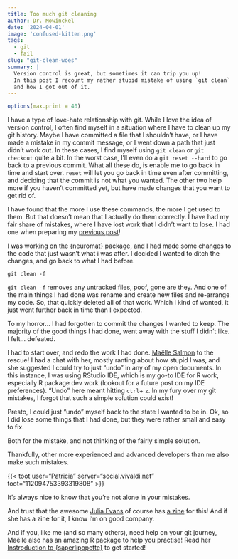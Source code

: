 ```yaml
---
title: Too much git cleaning
author: Dr. Mowinckel
date: '2024-04-01'
image: 'confused-kitten.png'
tags:
  - git
  - fail
slug: "git-clean-woes"
summary: |
  Version control is great, but sometimes it can trip you up!
  In this post I recount my rather stupid mistake of using `git clean` when I shouldn't have, 
  and how I got out of it.
---
```

  
```r
options(max.print = 40)
```

I have a type of love-hate relationship with git.
While I love the idea of version control, I often find myself in a situation where I have to clean up my git history.
Maybe I have committed a file that I shouldn't have, or I have made a mistake in my commit message, or I went down a path that just didn't work out.
In these cases, I find myself using `git clean` or `git checkout` quite a bit.
In the worst case, I'll even do a `git reset --hard` to go back to a previous commit.
What all these do, is enable me to go back in time and start over.
`reset` will let you go back in time even after committing, and deciding that the commit is not what you wanted.
The other two help more if you haven't committed yet, but have made changes that you want to get rid of.

I have found that the more I use these commands, the more I get used to them.
But that doesn't mean that I actually do them correctly. 
I have had my fair share of mistakes, where I have lost work that I didn't want to lose.
I had one when preparing my [previous post](/blog/2024/freesurfer-lmm-r/)!

I was working on the {neuromat} package, and I had made some changes to the code that just wasn't what i was after.
I decided I wanted to ditch the changes, and go back to what I had before.

`git clean -f`

`git clean -f` removes any untracked files, poof, gone are they. 
And one of the main things I had done was rename and create new files and re-arrange my code.
So, that quickly deleted all of that work. 
Which I kind of wanted, it just went further back in time than I expected.

To my horror... I had forgotten to commit the changes I wanted to keep.
The majority of the good things I had done, went away with the stuff I didn't like. 
I felt... defeated.

I had to start over, and redo the work I had done.
[Maëlle Salmon](https://masalmon.eu/) to the rescue!
I had a chat with her, mostly ranting about how stupid I was, and she suggested I could try to just "undo" in any of my open documents.
In this instance, I was using RStudio IDE, which is my go-to IDE for R work, especially R package dev work (lookout for a future post on my IDE preferences).
"Undo" here meant hitting `ctrl`+ `z`.
In my fury over my git mistakes, I forgot that such a simple solution could exist!

Presto, I could just "undo" myself back to the state I wanted to be in.
Ok, so I did lose some things that I had done, but they were rather small and easy to fix.

Both for the mistake, and not thinking of the fairly simple solution.

Thankfully, other more experienced and advanced developers than me also make such mistakes.

{{< toot user="Patricia" server="social.vivaldi.net" toot="112094753393319808" >}}

It's always nice to know that you're not alone in your mistakes.

And trust that the awesome [Julia Evans](https://fosstodon.org/@b0rk@jvns.ca) of course has [a zine](https://wizardzines.com/comics/losing-your-work/) for this!
And if she has a zine for it, I know I'm on good company.

And if you, like me (and so many others), need help on your git journey, Maëlle also has an amazing R package to help you practise!
Read her [Instroduction to {saperlipopette}](https://masalmon.eu/2024/01/18/saperlipopette-package-practice-git/) to get started!
